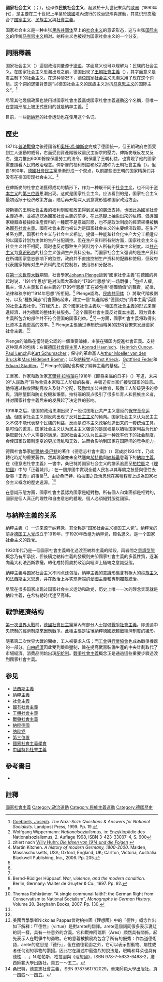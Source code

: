 {{Nazism sidebar}}
{{Fascism}}
{{Third Position}}

{{dablink|本文介绍的是二十世紀上半葉於德國境內流行的一个政治思潮與運動，关于國家社會主義潮流之一主要分支，详见「'''[[纳粹主义|纳粹主义]]'''」。關於「民族社会主义」的其它意思，詳見「'''[[民族社會主義_(消歧義)|民族社會主義 (消歧義)]]'''」。}}
'''國家社会主义'''（{{lang-de|Nationaler Sozialismus}}；{{lang-en|National Socialism}}），也译作'''民族社会主义'''，起源於十九世紀末葉的[[歐洲|歐洲]]（1890年代），是主要在二十世紀上半葉於[[德国|德國]]境內流行的政治思潮與運動，其意识形态融合了[[国家主义|国家主义]]、[[民族主义|民族主义]]與[[社會主義|社會主義]]。 

国家社会主义是一种主张[[民族共同体|民族共同体]]至上的[[社会主义|社会主义]]的意识形态，这与主张[[国际主义|国际主义]]的传统[[马克思社会主义|马克思主义]]相对。纳粹主义也被视为国家社会主义的一个分支。

== 詞語釋義 ==
国家社会主义（{{lang-de|Nationaler Sozialismus}}）這個政治詞彙源于[[德语|德语]]，字面意义也可以理解为：民族的社会主义。在国家社会主义思潮出现之前，德国出现了[[王朝社會主義|王朝社會主義]]（{{lang-de|Staatssozialismus}}），其字面意义是君主制下的社会主义。在这种情况下，德语国家社会主义思潮采用了现在这个词组。这个词的逻辑背景是“以德国社会主义的民族主义对抗[[马克思主义|马克思主义]]的国际主义”。<ref>[[Joseph_Goebbels|Goebbels, Joseph]]. ''The Nazi-Sozi: Questions & Answers for National Socialists''. Landpost Press, 1999. Pp. 19.</ref>

尽管其他幾個政黨也使用过國家社會主義黨或國家社會主義運動这个名稱，但唯一在意識形態上被正式應用的就是納粹主義。<ref>Wolfgang Wippermann: ''Nationalsozialismus'', in: Enzyklopädie des Nationalsozialismus, 2. Auflage 1998, ISBN 3-423-33007-4, S. 600</ref>

目前，一些[[新納粹|新納粹]]的社會运动也在使用这个名词。

== 歷史 ==
{{see also|王朝社會主義|國有社會主義}}
1871年[[普法戰爭|普法戰爭]]之後德國首相[[奧托·馮·俾斯麥|奧托·馮·俾斯麥]]完成了德國統一，但王朝政府左面受到工人運動的威脅，右面受到資產階級政黨民主訴求的壓力。俾斯麥既反左又反右，強力推出6000餘條保護勞工的法令，既保護了王朝利益，也實現了他的國家需要照看人民的政治理念。俾斯麥的福利制度和政策被称为王朝社會主義（{{lang-de|Staatssozialismus}}）。但自1890年，[[德國社會民主黨|德國社會民主黨]]渐渐形成一个观点，以前那些旧王朝的国家精英们并没有在德国实现社会主义。<ref name="isf-freiburg.org-huhn">zitiert nach [http://www.isf-freiburg.org/verlag/leseproben/huhn-etatismus_lp1.html Willy Huhn: ''Die Ideen von 1914 und die Folgen''] {{Wayback|url=http://www.isf-freiburg.org/verlag/leseproben/huhn-etatismus_lp1.html |date=20111217145343 }}</ref>

在俾斯麥的社會立法獲得成功的情形下，作为一种既不同于[[社会主义|社会主义]]，也不同于[[资本主义|资本主义]]的[[第三位置|第三位置]]思潮出现。这就是国家社会主义。应该看到的是，国家社会主义最初活跃于经济政策方面，随后再开始深入到意識形態和国家政治方面。

俾斯麥的王朝社會主義的福利制度和政策得到民眾的廣泛支持，也因此為國家社會主義追捧，並被追認為國家社會主義的前身。在此基礎上抽象出來的依賴、倡導國家機器直接操控生產資料的一種既不是意識形態，也不是政治制度的經濟架構被稱為[[國有社會主義|國有社會主義]]。國有社會主義也被认为是国家社会主义的主要经济政策。在生产关系方面，国家社会主义与社会主义相似，提倡一种能和社会化生产大分工相适应的以国家计划为主体的生产分配调控。但在生产资料所有制方面，国家社会主义与社会主义并不相同，同时也反对那种生产资料为个人所有的资本主义制度。以[[共产主义|共产主义]]为[[意识形态|意识形态]]的社会主义强调生产资料公有。而国家社会主义强调的是生产资料在所谓国家意志影响下的监控，政府并不直接控制生产资料的配置和使用，但政府代表国家拥有对生产资料的绝对控制权，使用权和分配权。

在[[第一次世界大戰|第一次世界大戰]]期間，社會學家[[Johann_Plenge|Johann Plenge]]談到“國家社會主義”在德國的興起时说，“1914年思想”是对[[法國大革命|法國大革命]]的“1789年思想”的一场戰爭；<ref name="Kitchen">Martin Kitchen. ''A history of modern Germany, 1800-2000''. Malden, Massaschussetts, USA; Oxford, England, UK; Carlton, Victoria, Australia: Blackwell Publishing, Inc., 2006. Pp. 205.</ref>包括人權，民主，個人主義和自由主義的“1789年思想”正在被包括“德國價值”的職責，紀律，法律和秩序的“1914年思想”所拒絕。<ref name="Kitchen" /> Plenge認為，[[民族共同体|民族共同体]]（{{lang-de|volksgemeinschaft}}）將取代階級劃分，以及“種族同志”们會團結起來，建立一個“無產階級”德國对抗“資本主義”英國的[[社會主義|社會主義]]社會。<ref name="Kitchen" />在经济上，这个國家社會主義以一種[[国有社會主義|国有社會主義]]的形式来促進經濟，并为德國的整体利益服务。<ref name="Hüppauf" />这个國家社會主義反对[[資本主義|資本主義]]，因为資本主義所包含的部件并不符合德国的国家利益。<ref name="Hüppauf">Bernd-Rüdiger Hüppauf. ''War, violence, and the modern condition''. Berlin, Germany: Walter de Gruyter & Co., 1997. Pp. 92.</ref>另一方面，國家社會主義将取得出比資本主義更高的效率。<ref name="Hüppauf" /> Plenge主張通过專制統治精英的技術官僚来发展國家社會主義。<ref name="#1">Thomas Rohkrämer. "A single communal faith?: the German Right from Conservatism to National Socialism", ''Monographs in German History''. Volume 20.  Berghahn Books, 2007. Pp. 130.</ref>

Plenge的論點在當時是公認的一個重要論據，主張在强国内促進社會正義。支持这种观点的包括：右翼[[德国社会民主党|德国社會民主黨]]人[[Konrad_Haenisch|Konrad Haenisch]]、[[Heinrich_Cunow|Heinrich Cunow]]、[[Paul_Lench|Paul Lench]]和[[Kurt_Schumacher|Kurt Schumacher]]；保守的革命黨人[[Arthur_Moeller_van_den_Bruck|Arthur Moeller van den Bruck]]和[[Max_Hildebert_Boehm|Max Hildebert Boehm]]；以及[[纳粹党|納粹党]]人[[Ernst_Krieck|Ernst Krieck]]、[[Gottfried_Feder|Gottfried Feder]]和[[Eduard_Stadtler|Eduard Stadtler]]。<ref name="#1"/> Plenge的論點也构成了納粹主義的基础。<ref name="Kitchen" />

工業家、作家和政治家[[瓦爾特·拉特瑙|瓦爾特·拉特瑙]]在1916年《即将来临的日子》（{{lang-de|Von kommenden Dingen}}）写道，未来的“人民政府”将弥合资本家和工人阶级的裂痕，并强迫资本家们接受国家的旨意。他将通过税收限制高收入及财产分配，鼓励增加公共教育，鼓励工人阶级更多的參與，消除壟斷和防止投機和懶惰。拉特瑙的观点吸引了很多年青人和民族主义者，并对國家社會主義后来的发展起了决定性的影响。

1918年之后，德国的政治思潮出现了一股试图阻止共产主义蔓延的[[保守革命运动|保守革命运动]]。但国家社会主义则反向出现了反对[[民主主義|民主主义]]的倾向。国家社会主义认为民主主义不仅不能代表整个民族的利益，反而是资本主义政客创造出来的一套统治工具，是可怕的谎言。国家社会主义认为民主主义强调的是民权是以牺牲国家利益为代价换取部分人个人需要的满足。国家社会主义认为民主是一种效率低下的社会制度，会使国家政策制定变的更加混乱和无效，进而会影响到国家在国际间的竞争能力。
	 
德國社會學家[[维尔纳·桑巴特|維爾納·桑巴特]]的著作《德意志社會主義》（{{lang|de|Deutscher Sozialismus}}）寫成於1934年，乃此轉化時期的重要著作，然其理論並未全然邁向[[希特勒|希特勒]]與[[納粹黨|納粹黨]]意義下的[[納粹主義|納粹主義]]。在《德意志社會主義》一書中，桑巴特將国家社会主义的譜系追溯至[[柏拉圖|柏拉圖]]之《[[理想國|理想國]]》中的「正義城邦」：在一個邦國中實現全體人民各以其專屬之技藝與德性去從事「正義」的事業<ref>美國哲學學者Nickolas Pappas曾對柏拉圖《理想國》中的「德性」概念作出如下解釋：「『德性』（virtue）是對arete的翻譯。arete這個詞同很多表示褒貶的詞一樣，具有一些意外的含義。它和戰神阿瑞斯（Ares）顯然具有關係，起先表示人在戰爭中的勇敢。它的意義被擴展為包含了所有的優秀：作為道德術語，arete的意思是『德行』，但在道德範圍之外，它可以表示對動物、屬性或者任何別的事物的讚揚。因此它在論述中最強烈的說法是，眼睛和耳朵也具有德性......」N.帕帕斯，柏拉圖與《理想國》，ISBN 978-7-5633-6468-2，廣西師範大學出版社，頁五一～五二。</ref>。由於桑巴特，柏拉圖之政治思想在某種程度上成為国家社会主义概念的歷史遠源。<ref>桑巴特，德意志社會主義，ISBN 9787561752029，華東師範大學出版社，頁一四四～一四五。</ref>

在意識形態方面，國家社會主義認為國家是絕對物，所有個人和集團都是相對的，國家是個人真正的理性和自由意志的體現，個人必須絕對服從國家。

== 与納粹主義的关系 ==
{{see also|納粹主義}}
納粹主義（{{lang-de|Nationalsozialismus}}）一词来源于[[纳粹党|纳粹党]]，其全称是“国家社会主义德国工人党”。纳粹党的前身[[德国工人党|德国工人党]]成立于1919年，于1920年改组为纳粹党，顾名思义，是一个国家社会主义的政党。

1930年代乃是一個國家社會主義轉化過渡至納粹主義的階段，兩者間之[[意識型態|意識型態]]概念乃有所承接，但後續之納粹主義的發展則失卻國家社會主義的多義性質，逐漸向義大利法西斯靠攏，轉化成特質屬於政治與經濟上極端之意識型態。

納粹主義与国家社会主义不同点还包括，納粹主義的意識形態含有極大的[[种族主义|种族主义]]和[[法西斯主义|法西斯主义]]思想，并在政治上亦实现極端的[[愛國主義|愛國主義]]和專制[[獨裁|獨裁]]統治。

尽管在很多国家出现过国家社会主义运动和政党，历史上唯一一次的理念实现就是納粹主義，在希特勒時代達至高峰。

== 戰爭經濟结构 ==
{{see also|戰爭社會主義}}
[[第一次世界大戰|第一次世界大戰]]前，[[德國社會民主黨|德國社會民主黨]]黨內有部分人士提倡[[戰爭社會主義|戰爭社會主義]]，即透過中央統制的經濟制度來因應戰爭。此種主張是往後納粹德國[[總體戰|總體戰]]經濟制度的雛形。

隨著第二次世界大戰的開始，工人被要求入伍；而[[工会|工會]]與[[行业协会|行業協會]]也成為戰爭機器的一部分。[[自由經濟|自由經濟]]因此受到嚴重壓制，旨在提高武器裝備生產的中央計劃取代了市場經濟。消費品開始出現[[配給制|配給制]]。[[戰爭社會主義|戰爭社會主義]]概念正是通過這些重要步驟過渡到國家社會主義。

== 参见 ==
* [[法西斯主義|法西斯主義]]
* [[納粹主義|納粹主義]]
* [[社會主義|社會主義]]
* [[國有社會主義|國有社會主義]]
* [[王朝社會主義|王朝社會主義]]
* [[戰爭社會主義|戰爭社會主義]]
* [[納粹德國|納粹德國]]
* [[纳粹党|纳粹党]]
* [[第三位置|第三位置]]
* [[國家社會主義學會|國家社會主義學會]]
* [[中國特色社會主義|中國特色社會主義]]

== 參考書目 ==
* {{cite book|date=2007年4月1日|title=《德意志社會主義》|publisher=華東師範大學出版社|page= |isbn=978-7-5617-5202-9|author-link=维尔纳·桑巴特|language=zh}}

== 註釋 ==
{{Reflist}}

[[Category:國家社會主義|]]
[[Category:政治運動|Category:政治運動]]
[[Category:民族主義運動|Category:民族主義運動]]
[[Category:德國歷史|Category:德國歷史]]
